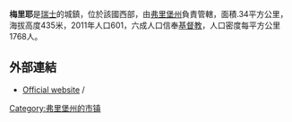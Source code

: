 '''梅里耶'''是[[瑞士|瑞士]]的城鎮，位於該國西部，由[[弗里堡州|弗里堡州]]負責管轄，面積.34平方公里，海拔高度435米，2011年人口601，六成人口信奉[[基督教|基督教]]，人口密度每平方公里1768人。

==外部連結==
* [http://www.meyriez.ch Official website] {{de icon}}/{{fr icon}}

{{Switzerland-geo-stub}}
[[Category:弗里堡州的市镇|Category:弗里堡州的市镇]]